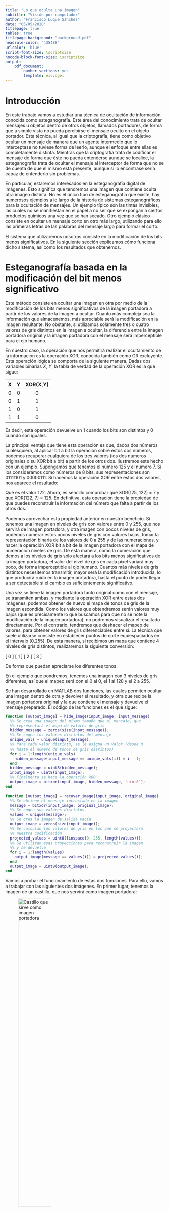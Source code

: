 ```yaml
---
title: "Lo que oculta una imagen"
subtitle: "Visión por computador"
author: "Francisco Luque Sánchez"
date: "05/05/2020"
titlepage: true
tables: true
titlepage-background: "background.pdf"
headrule-color: "435488"
urlcolor: 'blue'
script-font-size: \scriptsize
nncode-block-font-size: \scriptsize
output:
    pdf_document:
        number_sections: yes
        template: eisvogel
---
```


# Introducción

En este trabajo vamos a estudiar una técnica de ocultación de
información conocida como esteganografía. Este área del conocimiento
trata de ocultar mensajes u objetos dentro de otros objetos, llamados
portadores, de forma que a simple vista no pueda percibirse el mensaje
oculto en el objeto portador. Esta técnica, al igual que la
criptografía, tiene como objetivo ocultar un mensaje de manera que un
agente intermedio que lo interceptase no tuviese forma de leerlo,
aunque el enfoque entre ellas es completamente distinta. Mientras que
la criptografía trata de codificar el mensaje de forma que éste no
pueda entenderse aunque se localice, la esteganografía trata de
ocultar el mensaje al interceptor de forma que no se de cuenta de que
el mismo está presente, aunque si lo encontrase sería capaz de
entenderlo sin problemas.

En particular, estaremos interesados en la esteganografía digital de
imágenes. Esto significa que tendremos una imagen que contiene oculta
otra imagen distinta. No es el único tipo de esteganografía que
existe, hay numerosos ejemplos a lo largo de la historia de sistemas
esteganográficos para la ocultación de mensajes. Un ejemplo típico son
las tintas invisibles, las cuales no se manifiestan en el papel a no
ser que se expongan a ciertos productos químicos una vez que se han
secado. Otro ejemplo clásico consiste en ocultar un mensaje corto en
otro más largo, utilizando para ello las primeras letras de las
palabras del mensaje largo para formar el corto.

El sistema que utilizaremos nosotros consiste en la modificación de
los bits menos significativos. En la siguiente sección explicamos cómo
funciona dicho sistema, así como los resultados que obtenemos.

# Esteganografía basada en la modificación del bit menos significativo

Este método consiste en ocultar una imagen en otra por medio de la
modificación de los bits menos significativos de la imagen portadora a
partir de los valores de la imagen a ocultar. Cuanto más compleja sea
la información que almacenemos, más apreciable será la modificación en
la imagen resultante. No obstante, si utilizamos solamente tres o
cuatro valores de gris distintos en la imagen a ocultar, la diferencia
entre la imagen portadora original y la imagen portadora con el mensaje
será imperceptible para el ojo humano.

En nuestro caso, la operación que nos permitirá realizar el
ocultamiento de la información es la operación XOR, conocida también
como OR excluyente. Esta operación lógica se comporta de la siguiente
manera. Dadas dos variables binarias $X$, $Y$, la tabla de verdad de
la operación XOR es la que sigue:

| X | Y | XOR(X,Y) |
|:-:|:-:|:--------:|
| 0 | 0 | 0        |
| 0 | 1 | 1        |
| 1 | 0 | 1        |
| 1 | 1 | 0        |

Es decir, esta operación devuelve un 1 cuando los bits son distintos y 0
cuando son iguales.

La principal ventaja que tiene esta operación es que, dados dos
números cualesquiera, al aplicar bit a bit la operación sobre estos
dos números, podemos recuperar cualquiera de los tres valores (los dos
números originales o su XOR bit a bit) a partir de los otros dos.
Ilustremos este hecho con un ejemplo. Supongamos que tenemos el número
125 y el número 7. Si los consideramos como números de 8 bits, sus
representaciones son 01111101 y 00000111. Si hacemos la operación XOR
entre estos dos valores, nos aparece el resultado:

\begin{table}[H]
\centering
\begin{tabular}{cccccccc}
0 & 1 & 1 & 1 & 1 & 1 & 0 & 1 \\
0 & 0 & 0 & 0 & 0 & 1 & 1 & 1 \\
\midrule
0 & 1 & 1 & 1 & 1 & 0 & 1 & 0 \\
\end{tabular}
\end{table}

Que es el valor 122. Ahora, es sencillo comprobar que XOR(125, 122) = 7
y que XOR(122, 7) = 125. En definitiva, esta operación tiene la propiedad
de que puedes reconstruir la información del número que falta a partir
de los otros dos.

Podemos aprovechar esta propiedad anterior en nuestro beneficio. Si
tenemos una imagen en niveles de gris con valores entre 0 y 255, que
nos servirá de imagen portadora, y otra imagen con pocos niveles de
gris, podemos numerar estos pocos niveles de gris con valores bajos,
tomar la representación binaria de los valores de 0 a 255 y de las
numeraciones, y hacer la operación XOR bit a bit de la imagen
portadora con el mapa de numeración niveles de gris. De esta manera,
como la numeración que demos a los niveles de gris sólo afectará a los
bits menos significativos de la imagen portadora, el valor del nivel
de gris en cada pixel variará muy poco, de forma imperceptible al ojo
humano. Cuantos más niveles de gris distintos necesitemos transmitir,
mayor será la modificación introducida, lo que producirá ruido en la
imagen portadora, hasta el punto de poder llegar a ser detectable si
el cambio es suficientemente significativo.

Una vez se tiene la imagen portadora tanto original como con el
mensaje, se transmiten ambas, y mediante la operación XOR entre estas
dos imágenes, podemos obtener de nuevo el mapa de tonos de gris de la
imagen escondida. Como los valores que obtendremos serán valores muy
bajos (que es precisamente lo que buscamos para que no se note la
modificación de la imagen portadora), no podremos visualizar el
resultado directamente. Por el contrario, tendremos que deshacer el
mapeo de valores, para obtener valores de gris diferenciables entre
sí. La técnica que suele utilizarse consiste en establecer puntos de
corte equiespaciados en el intervalo [0,255]. De esta manera, si
recibimos un mapa que contiene 4 niveles de gris distintos,
realizaremos la siguiente conversión:

\[ 0 \rightarrow 0 \]
\[ 1 \rightarrow 85 \]
\[ 2 \rightarrow 170 \]
\[ 3 \rightarrow 255 \]

De forma que puedan apreciarse los diferentes tonos.

En el ejemplo que pondremos, tenemos una imagen con 3 niveles de gris
diferentes, así que el mapeo será con el 0 al 0, el 1 al 128 y el 2 a
255.

Se han desarrollado en MATLAB dos funciones, las cuales permiten ocultar
una imagen dentro de otra y devolver el resultado, y otra que recibe
la imagen portadora original y la que contiene el mensaje y devuelve
el mensaje preparado. El código de las funciones es el que sigue:

```matlab
function [output_image] = hide_image(input_image, input_message)
  %% Se crea una imagen del mismo tamaño que el mensaje, que
  %% representará el mapa de valores de gris
  hidden_message = zeros(size(input_message));
  %% Se cogen los valores distintos del mensaje
  unique_vals = unique(input_message);
  %% Para cada valor distinto, se le asigna un valor (desde 0
  %% hasta el número de tonos de gris distintos)
  for i = 1:length(unique_vals)
    hidden_message(input_message == unique_vals(i)) = i - 1;
  end
  hidden_message = uint8(hidden_message);
  input_image = uint8(input_image);
  %% Finalmente se hace la operación XOR
  output_image = bitxor(input_image, hidden_message, 'uint8');
end
```

```matlab
function [output_image] = recover_image(input_image, original_image)
  %% Se obtiene el mensaje incrustado en la imagen
  message = bitxor(input_image, original_image);
  %% Se cogen sus valores distintos
  values = unique(message);
  %% Se crea la imagen de salida vacía
  output_image = zeros(size(input_image));
  %% Se calculan los valores de gris en los que se proyectará
  %% nuestra codificación
  projected_values = uint8(linspace(0, 255, length(values)));
  %% Se utilizan esas proyecciones para reconstruir la imagen
  %% y se devuelve
  for i = 1:length(values)
    output_image(message == values(i)) = projected_values(i);
  end
  output_image = uint8(output_image);
end
```

Vamos a probar el funcionamiento de estas dos funciones. Para ello,
vamos a trabajar con las siguientes dos imágenes. En primer lugar,
tenemos la imagen de un castillo, que nos servirá como imagen
portadora:

![Castillo que sirve como imagen portadora](castillo.png){width=50%}

A continuación, mostramos la imagen que queremos transmitir como
mensaje, que contiene sólo tres niveles de gris:

![Mensaje a transmitir](vacas.png){width=50%}

Ahora, si realizamos el paso de ocultamiento de una imagen en la
otra, obtenemos el siguiente resultado:

```matlab
porter = imread("castillo.png");
message = imread("vacas.png");

porter_with_message = hide_image(porter, message);

imshow(porter_with_message);
```

![Castillo con el mensaje incrustado](castillo_con_mensaje.png){width=50%}

Como hemos dicho anteriormente, no somos capaces a simple vista de
reconocer diferencias entre la fotografía original del castillo y la
nueva con el mensaje introducido. No obstante, podemos recuperar el
mensaje a partir de la imagen original y la nueva y observar que
obtenemos el resultado deseado:

```matlab
recovered_message = recover_image(porter_with_message, porter);

imshow(recovered_message);
```

![Mensaje recuperado a partir de la imagen anterior](mensaje_recuperado.png){width=50%}

Cabe hacer ahora una apreciación, que se puede considerar una
problemática de este método. En la codificación y decodificación de la
información ocurre una pequeña pérdida, no muy significativa en la
mayoría de los casos, pero que puede ser problemática en algunos
contextos. Con la reconstrucción de los niveles de gris que hemos
llevado a cabo, hemos supuesto que originalmente éstos estaban
equiespaciados, lo cual no es necesariamente cierto. Por ejemplo,
la imagen de las vacas podría haber sido originalmente así:

![Imagen de las vacas a las que se les ha aclarado el nivel de
gris](vacas_aclarado.png){width=50%}

En este caso, los tres niveles de gris que presenta la imagen son 0,
200 y 255, los cuales no están equiespaciados. Con el proceso de
esteganografía que hemos descrito, no podríamos recuperar los mismos
tonos de gris a no ser que indicásemos explícitamente, de alguna
manera, dichos valores. El resultado del proceso completo utilizando
la imagen aclarada sería el mismo que hemos obtenido con la imagen
original, ya que seguimos teniendo tres niveles de gris, que irían a
parar a los códigos 0, 1, y 2, que se revertirían equiespaciados a los
valores 0, 128 y 255.

Una posible solución que se da a este problema consiste en indicar, en
los primeros píxeles de la imagen, esta información, de forma que el
procedimiento de reconstrucción está explicitado dentro del
mensaje. En el caso de la imagen clara, lo que haríamos sería lo
siguiente. En el primer pixel de la matriz del mensaje, se coloca el
número de tonos de gris distintos que estamos transmitiendo (en
nuestro caso, 3). En los siguientes $k$ píxeles, tantos como valores
hayamos indicado al principio, se colocan los niveles de gris que
hemos transformado en nuestro mapeo. En nuestro caso, los píxeles
segundo, tercero y cuarto del mensaje tendrían, respectivamente, los
valores 0, 200 y 255. El resto del mensaje se mantiene de la misma
manera. Así, con una perturbación mínima del mensaje podemos
transmitir la información para la reconstrucción. Este cambio se nota
ligeramente en la imagen portadora cuando se carga con el mensaje, ya
que al hacer el XOR del valor de un píxel con el valor 255, el tono de
gris cambia significativamente, pero como estamos hablando de unos
pocos píxeles aislados en una esquina de la imagen, también resulta
difícilmente apreciable a simple vista.

Esta modificación del algoritmo, no obstante, no se ha implementado,
ya que escapa de los objetivos de la práctica.
